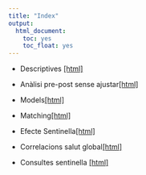 ```yaml
---
title: "Index"
output:
  html_document:
    toc: yes
    toc_float: yes
---
```


* Descriptives [[html]](descriptives.html)

* Anàlisi pre-post sense ajustar[[html]](prepost.html)

* Models[[html]](linear_regression.html)

* Matching[[html]](matching.html)

* Efecte Sentinella[[html]](accio_sentinella.html)

* Correlacions salut global[[html]](global_health.html)

* Consultes sentinella [[html]](consultes.html)